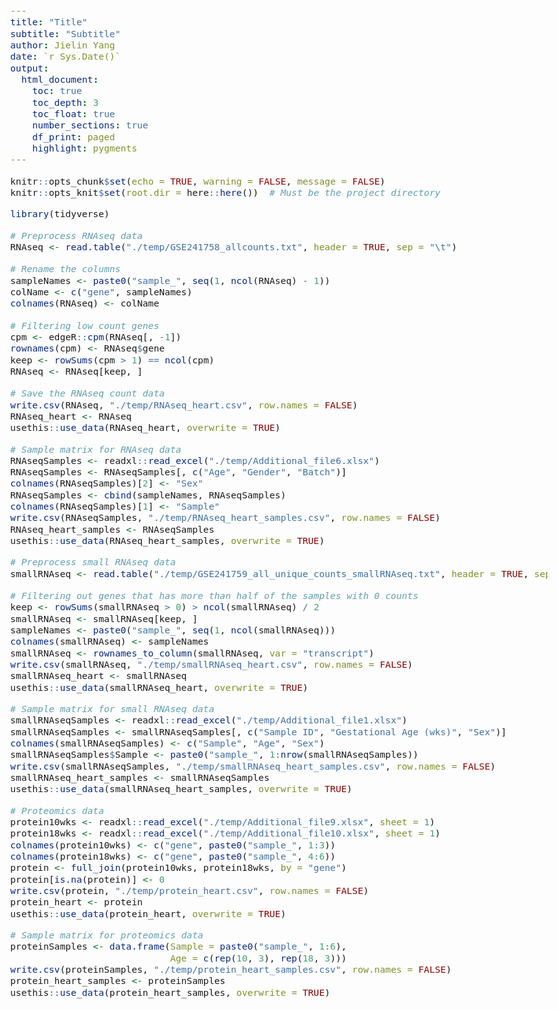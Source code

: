```yaml
---
title: "Title"
subtitle: "Subtitle"
author: Jielin Yang
date: `r Sys.Date()`
output: 
  html_document:
    toc: true
    toc_depth: 3
    toc_float: true
    number_sections: true
    df_print: paged
    highlight: pygments
---
```


<style type="text/css">
    body {
    max-width: 100%;
    overflow-x: auto;
    font-family: Helvetica;
    font-size: 12pt;
    }
    h1 {
    font-size: 20pt;
    font-weight: bold;
    }
    h2 {
        font-size: 18pt;
        font-weight: bold;
    }
    h3 {
        font-size: 16pt;
        font-weight: bold;
    }
    h4 {
        font-size: 14pt;
        font-weight: bold;
    }
    code {
        font-family: monospace;
        font-size: 11pt;
    }
</style>

```r
knitr::opts_chunk$set(echo = TRUE, warning = FALSE, message = FALSE)
knitr::opts_knit$set(root.dir = here::here())  # Must be the project directory
```
    
```r
library(tidyverse)
```

```r
# Preprocess RNAseq data
RNAseq <- read.table("./temp/GSE241758_allcounts.txt", header = TRUE, sep = "\t")

# Rename the columns
sampleNames <- paste0("sample_", seq(1, ncol(RNAseq) - 1))
colName <- c("gene", sampleNames)
colnames(RNAseq) <- colName

# Filtering low count genes
cpm <- edgeR::cpm(RNAseq[, -1])
rownames(cpm) <- RNAseq$gene
keep <- rowSums(cpm > 1) == ncol(cpm)
RNAseq <- RNAseq[keep, ]

# Save the RNAseq count data
write.csv(RNAseq, "./temp/RNAseq_heart.csv", row.names = FALSE)
RNAseq_heart <- RNAseq
usethis::use_data(RNAseq_heart, overwrite = TRUE)
```

```r
# Sample matrix for RNAseq data
RNAseqSamples <- readxl::read_excel("./temp/Additional_file6.xlsx")
RNAseqSamples <- RNAseqSamples[, c("Age", "Gender", "Batch")]
colnames(RNAseqSamples)[2] <- "Sex"
RNAseqSamples <- cbind(sampleNames, RNAseqSamples)
colnames(RNAseqSamples)[1] <- "Sample"
write.csv(RNAseqSamples, "./temp/RNAseq_heart_samples.csv", row.names = FALSE)
RNAseq_heart_samples <- RNAseqSamples
usethis::use_data(RNAseq_heart_samples, overwrite = TRUE)
```

```r
# Preprocess small RNAseq data
smallRNAseq <- read.table("./temp/GSE241759_all_unique_counts_smallRNAseq.txt", header = TRUE, sep = "\t")

# Filtering out genes that has more than half of the samples with 0 counts
keep <- rowSums(smallRNAseq > 0) > ncol(smallRNAseq) / 2
smallRNAseq <- smallRNAseq[keep, ]
sampleNames <- paste0("sample_", seq(1, ncol(smallRNAseq)))
colnames(smallRNAseq) <- sampleNames
smallRNAseq <- rownames_to_column(smallRNAseq, var = "transcript")
write.csv(smallRNAseq, "./temp/smallRNAseq_heart.csv", row.names = FALSE)
smallRNAseq_heart <- smallRNAseq
usethis::use_data(smallRNAseq_heart, overwrite = TRUE)
```

```r
# Sample matrix for small RNAseq data
smallRNAseqSamples <- readxl::read_excel("./temp/Additional_file1.xlsx")
smallRNAseqSamples <- smallRNAseqSamples[, c("Sample ID", "Gestational Age (wks)", "Sex")]
colnames(smallRNAseqSamples) <- c("Sample", "Age", "Sex")
smallRNAseqSamples$Sample <- paste0("sample_", 1:nrow(smallRNAseqSamples))
write.csv(smallRNAseqSamples, "./temp/smallRNAseq_heart_samples.csv", row.names = FALSE)
smallRNAseq_heart_samples <- smallRNAseqSamples
usethis::use_data(smallRNAseq_heart_samples, overwrite = TRUE)
```

```r
# Proteomics data
protein10wks <- readxl::read_excel("./temp/Additional_file9.xlsx", sheet = 1)
protein18wks <- readxl::read_excel("./temp/Additional_file10.xlsx", sheet = 1)
colnames(protein10wks) <- c("gene", paste0("sample_", 1:3))
colnames(protein18wks) <- c("gene", paste0("sample_", 4:6))
protein <- full_join(protein10wks, protein18wks, by = "gene")
protein[is.na(protein)] <- 0
write.csv(protein, "./temp/protein_heart.csv", row.names = FALSE)
protein_heart <- protein
usethis::use_data(protein_heart, overwrite = TRUE)
```

```r
# Sample matrix for proteomics data
proteinSamples <- data.frame(Sample = paste0("sample_", 1:6),
                             Age = c(rep(10, 3), rep(18, 3)))
write.csv(proteinSamples, "./temp/protein_heart_samples.csv", row.names = FALSE)
protein_heart_samples <- proteinSamples
usethis::use_data(protein_heart_samples, overwrite = TRUE)
```
